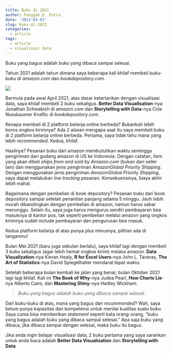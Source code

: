 ```yaml
---
title: Buku di 2021
author: Panggah D. Putra
date: '2022-03-03'
slug: buku-di-2021
categories:
  - article
tags:
  - article
  - visualisasi data
---
```

Buku yang bagus adalah buku yang dibaca sampai selesai.
<!--more-->

Tahun 2021 adalah tahun dimana saya beberapa kali khilaf membeli buku-buku di *amazon.com* dan *bookdepository.com*.

![](images/rekomendasi buku-1.jpeg)

Bermula pada awal April 2021, atas dasar ketertarikan dengan visualisasi data, saya khilaf membeli 2 buku sekaligus. **Better Data Visualisation**-nya Jonathan Schwabish di *amazon.com* dan **Storytelling with Data**-nya Cole Nussbaumer Knaflic di *bookdepository.com*.

Kenapa membeli di 2 platform belanja online berbeda? Bukankah lebih boros ongkos kirimnya? Ada 2 alasan mengapa saat itu saya membeli buku di 2 platform belanja online berbeda. Pertama, saya tidak tahu mana yang lebih *recommended*. Kedua, khilaf.

Hasilnya? Pesanan buku dari amazon membutuhkan waktu seminggu pengiriman dari gudang amazon di US ke Indonesia. Dengan catatan, item yang akan dibeli *ships from and sold by Amazon.com* (bukan dari seller lain) dan menggunakan jenis pengiriman *AmazonGlobal Priority Shipping*. Dengan menggunakan jenis pengiriman *AmazonGlobal Priority Shipping*, saya dapat melakukan *live tracking* pesanan. Konsekuensinya, biaya akhir lebih mahal.

Bagaimana dengan pembelian di book depository? Pesanan buku dari book depository sampai setelah penantian panjang selama 5 minggu. Jauh lebih murah dibandingkan dengan pembelian di amazon, namun harus sabar menunggu. Selain itu, saya juga harus mengurus sendiri pembayaran bea masuknya di kantor pos, tak seperti pembelian melalui amazon yang ongkos kirimnya sudah include pembayaran dan pengurusan bea masuk.

Kedua platform belanja di atas punya plus minusnya, pilihan ada di tanganmu!

Bulan Mei 2021 (baru juga sebulan berlalu), saya khilaf lagi dengan membeli 3 buku sekaligus (agar lebih hemat ongkos kirim) melalui amazon. **Data Visualization**-nya Kieran Healy, **R for Excel Users**-nya John L. Taveras, **The Art of Statistics**-nya David Spiegelhalter mendarat tepat waktu.

Setelah beberapa bulan kembali ke jalan yang benar, bulan Oktober 2021 lagi-lagi khilaf. Kali ini **The Book of Why**-nya Judea Pearl, **How Charts Lie**-nya Alberto Cairo, dan **Mastering Shiny**-nya Hadley Wickham.

> *Buku yang bagus adalah buku yang dibaca sampai selesai.*

Dari buku-buku di atas, mana yang bagus dan *recommended*? Wah, saya belum punya kapasitas dan kompetensi untuk menilai kualitas suatu buku. Saya cuma bisa memberikan *statement* seperti kata orang-orang, "buku yang bagus adalah buku yang dibaca sampai selesai." Apa saja buku yang dibaca, jika dibaca sampai dengan selesai, maka buku itu bagus.

Jika anda ingin belajar visualisasi data, 2 buku pertama yang saya sarankan untuk anda baca adalah **Better Data Visualisation** dan **Storytelling with Data**.
